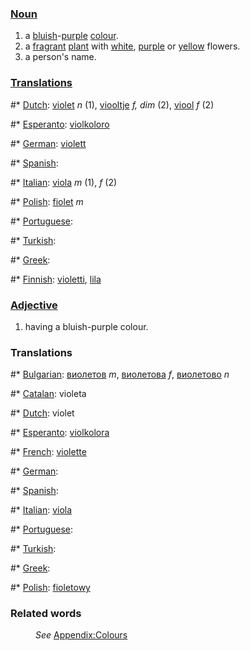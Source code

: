 ===[[Noun]]===
#a [[blue|bluish]]-[[purple]] [[color|colour]].
#a [[fragrant]] [[plant]] with [[white]], [[purple]] or [[yellow]] flowers.
#a person's name.

===[[Translation]]s===
#* [[Dutch]]: [[violet]] ''n'' (1), [[viooltje]] ''f, dim'' (2), [[viool]] ''f'' (2)
#* [[Esperanto]]: [[violkoloro]]
#* [[German]]: [[violett]]
#* [[Spanish]]: [[]]
#* [[Italian]]: [[viola]] ''m'' (1), ''f'' (2)
#* [[Polish]]: [[fiolet]] ''m''
#* [[Portuguese]]: [[]]
#* [[Turkish]]: [[]]
#* [[Greek]]: [[]]
#* [[Finnish]]: [[violetti]], [[lila]]

===[[Adjective]]===
#having a bluish-purple colour.

===Translations===
#* [[Bulgarian]]: [[виолетов]] ''m'', [[виолетова]] ''f'', [[виолетово]] ''n''
#* [[Catalan]]: violeta
#* [[Dutch]]: violet
#* [[Esperanto]]: [[violkolora]]
#* [[French]]: [[violette]]
#* [[German]]: [[]]
#* [[Spanish]]: [[]]
#* [[Italian]]: [[viola]]
#* [[Portuguese]]: [[]]
#* [[Turkish]]: [[]]
#* [[Greek]]: [[]]
#* [[Polish]]: [[fioletowy]]

===Related words===
:''See'' [[Wiktionary_Appendix:Colours|Appendix:Colours]]